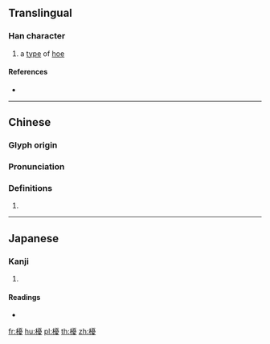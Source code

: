 ==Translingual==

===Han character===
{{Han char|rn=75|rad=木|as=15|sn=19|four=41947|canj=DMBE|ids=⿰木憂}}

# a [[type]] of [[hoe]]

====References====
* {{Han ref|kx=0559.290|dkj=15787|dj=0949.040|hdz=21313.040|uh=6ACC|ud=27340|bh=F24E|bd=62030}}

----

==Chinese==
{{zh-forms}}

===Glyph origin===
{{Han etym}}

===Pronunciation===
{{zh-pron
|m=yōu
|c=jau1
|mc=y
|oc=y
|ma=
|cat=n
}}

===Definitions===
{{zh-hanzi}}

# {{rfdef|lang=zh}}

----

==Japanese==

===Kanji===
{{ja-kanji|grade=|rs=木15}}

# {{defn|lang=ja|sort=木15}}

====Readings====
* {{ja-readings|on=[[ゆう]] (yū), [[う]] (u)|kun=[[ならす]] (narasu)}}

[[fr:櫌]]
[[hu:櫌]]
[[pl:櫌]]
[[th:櫌]]
[[zh:櫌]]